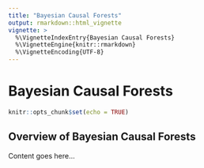 ```yaml
---
title: "Bayesian Causal Forests"
output: rmarkdown::html_vignette
vignette: >
  %\VignetteIndexEntry{Bayesian Causal Forests}
  %\VignetteEngine{knitr::rmarkdown}
  %\VignetteEncoding{UTF-8}
---
```


# Bayesian Causal Forests

```r
knitr::opts_chunk$set(echo = TRUE)
```

## Overview of Bayesian Causal Forests

Content goes here...